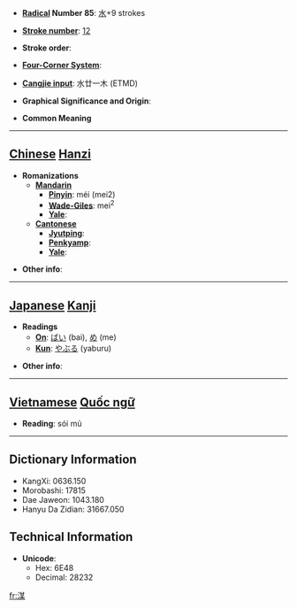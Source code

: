 * '''[[Wiktionary:Chinese radical index| Radical]] Number 85''': [[Wiktionary:Chinese radical index 水|水]]+9 strokes

* '''[[Wiktionary:Chinese total strokes index|Stroke number]]''': [[Wiktionary:Chinese total strokes index 12|12]]

* '''Stroke order''': 

* '''[[Wiktionary:Chinese four corner index|Four-Corner System]]''': 

* '''[[Wiktionary:Chinese Cangjie index|Cangjie input]]''': 水廿一木 (ETMD)

* '''Graphical Significance and Origin''': 

* '''Common Meaning'''

----

== [[Chinese]] [[Hanzi]] ==

* '''Romanizations'''
** '''[[Mandarin]]'''
*** '''[[Pinyin]]''': méi (mei2)
*** '''[[Wade-Giles]]''': mei<sup>2</sup>
*** '''[[Yale]]''': 
** '''[[Cantonese]]'''
*** '''[[Jyutping]]''':
*** '''[[Penkyamp]]''': 
*** '''[[Yale]]''': 

* '''Other info''': 

----

== [[Japanese]] [[Kanji]] ==

* '''Readings'''
** '''[[On]]''': [[ばい]] (bai), [[め]] (me)
** '''[[Kun]]''': [[やぶる]] (yaburu)

* '''Other info''':  


----

== [[Vietnamese]] [[Quốc ngữ]] ==

* '''Reading''': sói mủ 

----

== Dictionary Information ==

* KangXi: 0636.150
* Morobashi: 17815
* Dae Jaweon: 1043.180
* Hanyu Da Zidian: 31667.050

== Technical Information ==

* '''Unicode''':
** Hex: 6E48
** Decimal: 28232

[[fr:湈]]